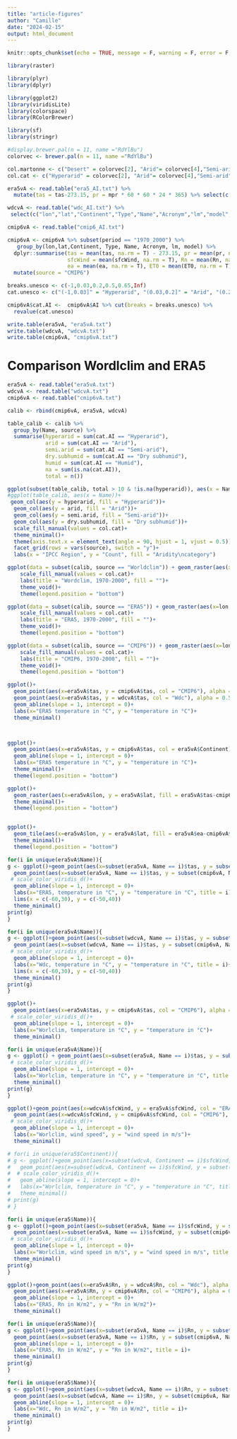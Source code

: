 ```yaml
---
title: "article-figures"
author: "Camille"
date: "2024-02-15"
output: html_document
---
```

```r
knitr::opts_chunk$set(echo = TRUE, message = F, warning = F, error = F, fig.align = "center", collapse = T)
```

```r
library(raster)

library(plyr)
library(dplyr)

library(ggplot2)
library(viridisLite)
library(colorspace)
library(RColorBrewer)

library(sf)
library(stringr)

#display.brewer.pal(n = 11, name ="RdYlBu")
colorvec <- brewer.pal(n = 11, name ="RdYlBu")

col.martonne <- c("Desert" = colorvec[2], "Arid"= colorvec[4],"Semi-arid"= colorvec[5], "Temperate" = colorvec[8], "Humid"= colorvec[10],"Forest"= colorvec[11])
col.cat <- c("Hyperarid" = colorvec[2], "Arid"= colorvec[4],"Semi-arid"= colorvec[5], "Dry subhumid" = colorvec[8], "Humid"= colorvec[10])
```

```r
era5vA <- read.table("era5_AI.txt") %>%
  mutate(tas = tas-273.15, pr = mpr * 60 * 60 * 24 * 365) %>% select(c("lon","lat","Continent","Type","Name","Acronym","lm","model","source","pr","tas","sfcWind","Rn","ea","ET0","AI","cat.AI"))

wdcvA <- read.table("wdc_AI.txt") %>% 
 select(c("lon","lat","Continent","Type","Name","Acronym","lm","model","source","pr","tas","sfcWind","Rn","ea","ET0","AI","cat.AI"))

cmip6vA <- read.table("cmip6_AI.txt")

cmip6vA <- cmip6vA %>% subset(period == "1970_2000") %>%
   group_by(lon,lat,Continent, Type, Name, Acronym, lm, model) %>% 
  dplyr::summarise(tas = mean(tas, na.rm = T) - 273.15, pr = mean(pr, na.rm = T) * 60 * 60 * 24 * 365,
                   sfcWind = mean(sfcWind, na.rm = T), Rn = mean(Rn, na.rm = T),
                   ea = mean(ea, na.rm = T), ET0 = mean(ET0, na.rm = T), AI = mean(AI, na.rm = T))%>%
  mutate(source = "CMIP6")

breaks.unesco <- c(-1,0.03,0.2,0.5,0.65,Inf)
cat.unesco <- c("(-1,0.03]" = "Hyperarid", "(0.03,0.2]" = "Arid", "(0.2,0.5]" = "Semi-arid", "(0.5,0.65]" = "Dry subhumid","(0.65,Inf]" = "Humid")

cmip6vA$cat.AI <-  cmip6vA$AI %>% cut(breaks = breaks.unesco) %>% 
  revalue(cat.unesco)

write.table(era5vA, "era5vA.txt")
write.table(wdcvA, "wdcvA.txt")
write.table(cmip6vA, "cmip6vA.txt")
```


# Comparison Wordlclim and ERA5

```r
era5vA <- read.table("era5vA.txt")
wdcvA <- read.table("wdcvA.txt")
cmip6vA <- read.table("cmip6vA.txt")

```

```r
calib <- rbind(cmip6vA, era5vA, wdcvA)

table_calib <- calib %>%
  group_by(Name, source) %>%
  summarise(hyperarid = sum(cat.AI == "Hyperarid"), 
            arid = sum(cat.AI == "Arid"), 
            semi.arid = sum(cat.AI == "Semi-arid"),
            dry.subhumid = sum(cat.AI == "Dry subhumid"),
            humid = sum(cat.AI == "Humid"),
            na = sum(is.na(cat.AI)),
            total = n())

ggplot(subset(table_calib, total > 10 & !is.na(hyperarid)), aes(x = Name))+
#ggplot(table_calib, aes(x = Name))+ 
 geom_col(aes(y = hyperarid, fill = "Hyperarid"))+
  geom_col(aes(y = arid, fill = "Arid"))+
  geom_col(aes(y = semi.arid, fill = "Semi-arid"))+
  geom_col(aes(y = dry.subhumid, fill = "Dry subhumid"))+
  scale_fill_manual(values = col.cat)+
  theme_minimal()+
  theme(axis.text.x = element_text(angle = 90, hjust = 1, vjust = 0.5))+
  facet_grid(rows = vars(source), switch = "y")+
  labs(x = "IPCC Region", y = "Count", fill = "Aridity\ncategory")

```

```r
ggplot(data = subset(calib, source == "Worldclim")) + geom_raster(aes(x=lon, y = lat,  fill = cat.AI))+
    scale_fill_manual(values = col.cat)+
    labs(title = "Wordclim, 1970-2000", fill = "")+
    theme_void()+
    theme(legend.position = "bottom")

ggplot(data = subset(calib, source == "ERA5")) + geom_raster(aes(x=lon, y = lat,  fill = cat.AI))+
    scale_fill_manual(values = col.cat)+
    labs(title = "ERA5, 1970-2000", fill = "")+
    theme_void()+
    theme(legend.position = "bottom")

ggplot(data = subset(calib, source == "CMIP6")) + geom_raster(aes(x=lon, y = lat,  fill = cat.AI))+
    scale_fill_manual(values = col.cat)+
    labs(title = "CMIP6, 1970-2000", fill = "")+
    theme_void()+
    theme(legend.position = "bottom")
```

```r
ggplot()+
  geom_point(aes(x=era5vA$tas, y = cmip6vA$tas, col = "CMIP6"), alpha = 0.5)+
  geom_point(aes(x=era5vA$tas, y = wdcvA$tas, col = "Wdc"), alpha = 0.5) +
  geom_abline(slope = 1, intercept = 0)+
  labs(x="ERA5 temperature in °C", y = "temperature in °C")+
  theme_minimal()



ggplot()+
  geom_point(aes(x=era5vA$tas, y = cmip6vA$tas, col = era5vA$Continent), alpha = 0.5, siwe = 0.1)+
  geom_abline(slope = 1, intercept = 0)+
  labs(x="ERA5 temperature in °C", y = "temperature in °C")+
  theme_minimal()+
  theme(legend.position = "bottom")

ggplot()+
  geom_raster(aes(x=era5vA$lon, y = era5vA$lat, fill = era5vA$tas-cmip6vA$tas))+
  theme_minimal()+
  theme(legend.position = "bottom")


ggplot()+
  geom_tile(aes(x=era5vA$lon, y = era5vA$lat, fill = era5vA$ea-cmip6vA$ea))+
  theme_minimal()+
  theme(legend.position = "bottom")

for(i in unique(era5vA$Name)){
g <- ggplot()+geom_point(aes(x=subset(era5vA, Name == i)$tas, y = subset(wdcvA, Name == i)$tas, col = "Wdc"), alpha = 0.5) +
  geom_point(aes(x=subset(era5vA, Name == i)$tas, y = subset(cmip6vA, Name == i)$tas, col = "CMIP6"), alpha = 0.5)+
 # scale_color_viridis_d()+
  geom_abline(slope = 1, intercept = 0)+
  labs(x="ERA5, temperature in °C", y = "temperature in °C", title = i)+
  lims(x = c(-60,30), y = c(-50,40))
  theme_minimal()
print(g)
}

for(i in unique(era5vA$Name)){
g <- ggplot()+geom_point(aes(x=subset(wdcvA, Name == i)$tas, y = subset(era5vA, Name == i)$tas, col = "ERA5"), alpha = 0.5) +
  geom_point(aes(x=subset(wdcvA, Name == i)$tas, y = subset(cmip6vA, Name == i)$tas, col = "CMIP6"), alpha = 0.5)+
 # scale_color_viridis_d()+
  geom_abline(slope = 1, intercept = 0)+
  labs(x="Wdc, temperature in °C", y = "temperature in °C", title = i)+
  lims(x = c(-60,30), y = c(-50,40))
  theme_minimal()
print(g)
}

```
```r
ggplot()+
  geom_point(aes(x=era5vA$tas, y = cmip6vA$tas, col = "CMIP6"), alpha = 0.5)+
 # scale_color_viridis_d()+
  geom_abline(slope = 1, intercept = 0)+
  labs(x="Worlclim, temperature in °C", y = "temperature in °C")+
  theme_minimal()

for(i in unique(era5vA$Name)){
g <- ggplot() + geom_point(aes(x=subset(era5vA, Name == i)$tas, y = subset(cmip6vA, Name == i)$tas, col = "CMIP6"), alpha = 0.5)+
 # scale_color_viridis_d()+
  geom_abline(slope = 1, intercept = 0)+
  labs(x="Worlclim, temperature in °C", y = "temperature in °C", title = i)+
  theme_minimal()
print(g)
}

```

```r
ggplot()+geom_point(aes(x=wdcvA$sfcWind, y = era5vA$sfcWind, col = "ERA5"), alpha = 0.5) +
  geom_point(aes(x=wdcvA$sfcWind, y = cmip6vA$sfcWind, col = "CMIP6"), alpha = 0.5)+
 # scale_color_viridis_d()+
  geom_abline(slope = 1, intercept = 0)+
  labs(x="Worlclim, wind speed", y = "wind speed in m/s")+
  theme_minimal()

# for(i in unique(era5$Continent)){
# g <- ggplot()+geom_point(aes(x=subset(wdcvA, Continent == i)$sfcWind, y = subset(era5vA, Continent == i)$sfcWind, col = "ERA5"), alpha = 0.5) +
#   geom_point(aes(x=subset(wdcvA, Continent == i)$sfcWind, y = subset(cmip6vA, Continent == i)$sfcWind, col = "CMIP6"), alpha = 0.5)+
#  # scale_color_viridis_d()+
#   geom_abline(slope = 1, intercept = 0)+
#   labs(x="Worlclim, temperature in °C", y = "temperature in °C", title = i)+
#   theme_minimal()
# print(g)
# }

for(i in unique(era5$Name)){
g <- ggplot()+geom_point(aes(x=subset(era5vA, Name == i)$sfcWind, y = subset(wdcvA, Name == i)$sfcWind, col = "ERA5"), alpha = 0.5) +
  geom_point(aes(x=subset(era5vA, Name == i)$sfcWind, y = subset(cmip6vA, Name == i)$sfcWind, col = "CMIP6"), alpha = 0.5)+
 # scale_color_viridis_d()+
  geom_abline(slope = 1, intercept = 0)+
  labs(x="Worlclim, wind speed in m/s", y = "wind speed in m/s", title = i)+
  theme_minimal()
print(g)
}
```

```r
ggplot()+geom_point(aes(x=era5vA$Rn, y = wdcvA$Rn, col = "Wdc"), alpha = 0.5) +
  geom_point(aes(x=era5vA$Rn, y = cmip6vA$Rn, col = "CMIP6"), alpha = 0.5)+
  geom_abline(slope = 1, intercept = 0)+
  labs(x="ERA5, Rn in W/m2", y = "Rn in W/m2")+
  theme_minimal()

for(i in unique(era5$Name)){
g <- ggplot()+geom_point(aes(x=subset(era5vA, Name == i)$Rn, y = subset(wdcvA, Name == i)$Rn, col = "Wdc"), alpha = 0.5) +
  geom_point(aes(x=subset(era5vA, Name == i)$Rn, y = subset(cmip6vA, Name == i)$Rn, col = "CMIP6"), alpha = 0.5)+
  geom_abline(slope = 1, intercept = 0)+
  labs(x="ERA5, Rn in W/m2", y = "Rn in W/m2", title = i)+
  theme_minimal()
print(g)
}

for(i in unique(era5$Name)){
g <- ggplot()+geom_point(aes(x=subset(wdcvA, Name == i)$Rn, y = subset(era5vA, Name == i)$Rn, col = "ERA5"), alpha = 0.5) +
  geom_point(aes(x=subset(wdcvA, Name == i)$Rn, y = subset(cmip6vA, Name == i)$Rn, col = "CMIP6"), alpha = 0.5)+
  geom_abline(slope = 1, intercept = 0)+
  labs(x="Wdc, Rn in W/m2", y = "Rn in W/m2", title = i)+
  theme_minimal()
print(g)
}
```